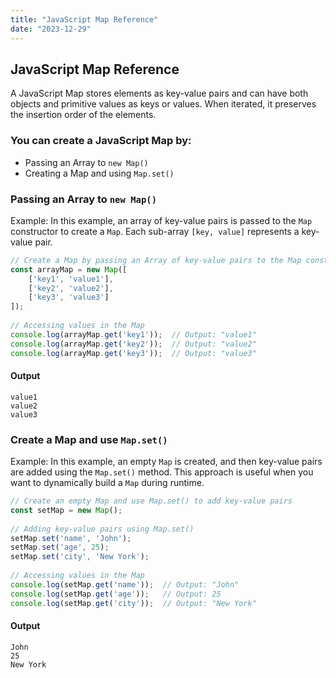 ```yaml
---
title: "JavaScript Map Reference"
date: "2023-12-29"
---
```


## JavaScript Map Reference

A JavaScript Map stores elements as key-value pairs and can have both objects and primitive values as keys or values. When iterated, it preserves the insertion order of the elements.

### You can create a JavaScript Map by:

- Passing an Array to `new Map()`
- Creating a Map and using `Map.set()`

### Passing an Array to `new Map()`

Example: In this example, an array of key-value pairs is passed to the `Map` constructor to create a `Map`. Each sub-array `[key, value]` represents a key-value pair.

```javascript
// Create a Map by passing an Array of key-value pairs to the Map constructor
const arrayMap = new Map([
    ['key1', 'value1'],
    ['key2', 'value2'],
    ['key3', 'value3']
]);
 
// Accessing values in the Map
console.log(arrayMap.get('key1'));  // Output: "value1"
console.log(arrayMap.get('key2'));  // Output: "value2"
console.log(arrayMap.get('key3'));  // Output: "value3"
```

#### Output
```
value1
value2
value3
```

### Create a Map and use `Map.set()`

Example: In this example, an empty `Map` is created, and then key-value pairs are added using the `Map.set()` method. This approach is useful when you want to dynamically build a `Map` during runtime.

```javascript
// Create an empty Map and use Map.set() to add key-value pairs
const setMap = new Map();
 
// Adding key-value pairs using Map.set()
setMap.set('name', 'John');
setMap.set('age', 25);
setMap.set('city', 'New York');
 
// Accessing values in the Map
console.log(setMap.get('name'));  // Output: "John"
console.log(setMap.get('age'));   // Output: 25
console.log(setMap.get('city'));  // Output: "New York"
```

#### Output
```
John
25
New York